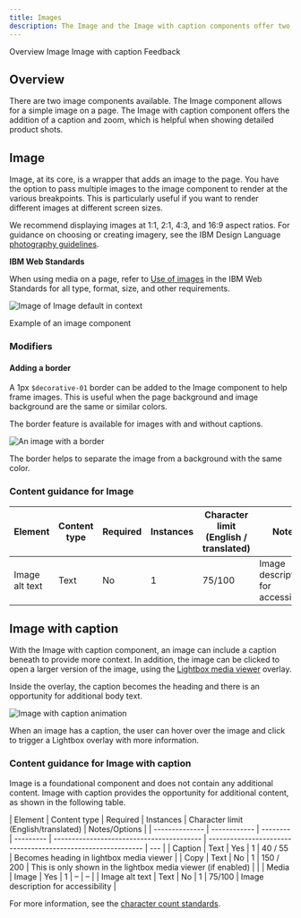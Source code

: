 ```yaml
---
title: Images
description: The Image and the Image with caption components offer two ways to display imagery on the page.
---
```



<ComponentDescription name="Image" type="ui" />

<AnchorLinks>
  <AnchorLink>Overview</AnchorLink>
  <AnchorLink>Image</AnchorLink>
  <AnchorLink>Image with caption</AnchorLink>
  <AnchorLink>Feedback</AnchorLink>
</AnchorLinks>

## Overview

There are two image components available. The Image component allows for a simple image on a page. The Image with
caption component offers the addition of a caption and zoom, which is helpful when showing detailed product shots.

## Image

<Row>
<Column  colLg={8} colMd={8} colSm={4}>

Image, at its core, is a wrapper that adds an image to the page. You have the option to pass multiple images to the
image component to render at the various breakpoints. This is particularly useful if you want to render different images
at different screen sizes.

We recommend displaying images at 1:1, 2:1, 4:3, and 16:9 aspect ratios. For guidance on choosing or creating imagery,
see the IBM Design Language [photography guidelines](https://www.ibm.com/design/language/photography/overview).

</Column>

<Column colMd={2} colLg={3} offsetMd={1} offsetLg={1}>
  <Aside>

**IBM Web Standards**

When using media on a page, refer to
[Use of images](https://w3.ibm.com/w3publisher/ibm-web-standards-external/standards-mandatory/page-layout-design) in the
IBM Web Standards for all type, format, size, and other requirements.

  </Aside>
</Column>

</Row>

<Row>
<Column colMd={8} colLg={8}>

![Image of Image default in context](../../images/component/image/image-overview-default.jpg)

<Caption>Example of an image component</Caption>

</Column>
</Row>

### Modifiers

#### Adding a border

A 1px `$decorative-01` border can be added to the Image component to help frame images. This is useful when the page
background and image background are the same or similar colors.

The border feature is available for images with and without captions.

<Row>
<Column colMd={8} colLg={8}>

![An image with a border](../../images/component/image/image-options-border.jpg)

</Column>
</Row>
<Caption>The border helps to separate the image from a background with the same color.</Caption>

<ResourceLinks name="Image" type="ui" multiComponent />

### Content guidance for Image

| Element        | Content type | Required | Instances | Character limit <br/>(English / translated) | Notes                               |
| -------------- | ------------ | -------- | --------- | ------------------------------------------- | ----------------------------------- |
| Image alt text | Text         | No       | 1         | 75/100                                      | Image description for accessibility |

## Image with caption

With the Image with caption component, an image can include a caption beneath to provide more context. In addition, the
image can be clicked to open a larger version of the image, using the
[Lightbox media viewer](https://www.ibm.com/standards/carbon/components/lightbox-media-viewer) overlay.

Inside the overlay, the caption becomes the heading and there is an opportunity for additional body text.

<Row>
<Column colMd={8} colLg={8}>

![Image with caption animation](../../images/component/image/image-options-caption.gif)

</Column>
</Row>
<Caption>When an image has a caption, the user can hover over the image and click to trigger a Lightbox overlay with more information.</Caption>

<ResourceLinks name="Image with caption" type="ui" multiComponent />

### Content guidance for Image with caption

Image is a foundational component and does not contain any additional content. Image with caption provides the
opportunity for additional content, as shown in the following table.

| Element        | Content type | Required | Instances | Character limit <br/>(English/translated) | Notes/Options                                                |
| -------------- | ------------ | -------- | --------- | ----------------------------------------- | ------------------------------------------------------------ | --- |
| Caption        | Text         | Yes      | 1         | 40 / 55                                   | Becomes heading in lightbox media viewer                     |
| Copy           | Text         | No       | 1         | 150 / 200                                 | This is only shown in the lightbox media viewer (if enabled) |     |
| Media          | Image        | Yes      | 1         | –                                         | –                                                            |
| Image alt text | Text         | No       | 1         | 75/100                                    | Image description for accessibility                          |

For more information, see the [character count standards](https://www.ibm.com/standards/carbon/guidelines/content#character-count-standards).

<ComponentFooter name="Image" type="ui" />
